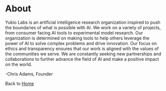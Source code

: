 # About

Yukio Labs is an artificial intelligence research organization inspired to push the boundaries of what is possible with AI. We work on a variety of projects, from consumer facing AI tools to experimental model research. Our organization is determined on making tools to help others leverage the power of AI to solve complex problems and drive innovation. Our focus on ethics and transparency ensures that our work is aligned with the values of the communities we serve. We are constantly seeking new partnerships and collaborations to further advance the field of AI and make a positive impact on the world.

-Chris Adams, Founder

Back to [Home](/)
